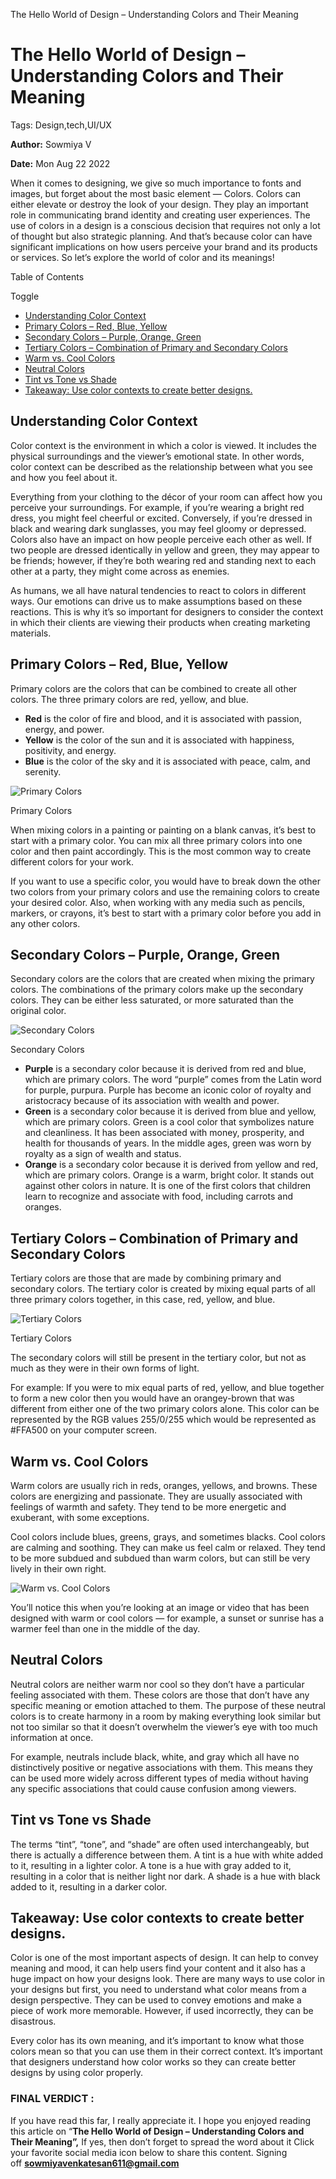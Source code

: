    The Hello World of Design – Understanding Colors and Their Meaning

The Hello World of Design – Understanding Colors and Their Meaning
==================================================================

Tags: Design,tech,UI/UX

**Author:** Sowmiya V

**Date:** Mon Aug 22 2022

When it comes to designing, we give so much importance to fonts and images, but forget about the most basic element — Colors. Colors can either elevate or destroy the look of your design. They play an important role in communicating brand identity and creating user experiences. The use of colors in a design is a conscious decision that requires not only a lot of thought but also strategic planning. And that’s because color can have significant implications on how users perceive your brand and its products or services. So let’s explore the world of color and its meanings!

Table of Contents

Toggle

*   [Understanding Color Context](https://recodehive.com/the-hello-world-of-design-understanding-colors-and-their-meaning/#Understanding_Color_Context "Understanding Color Context")
*   [Primary Colors – Red, Blue, Yellow](https://recodehive.com/the-hello-world-of-design-understanding-colors-and-their-meaning/#Primary_Colors_%E2%80%93_Red_Blue_Yellow "Primary Colors – Red, Blue, Yellow")
*   [Secondary Colors – Purple, Orange, Green](https://recodehive.com/the-hello-world-of-design-understanding-colors-and-their-meaning/#Secondary_Colors_%E2%80%93_Purple_Orange_Green "Secondary Colors – Purple, Orange, Green")
*   [Tertiary Colors – Combination of Primary and Secondary Colors](https://recodehive.com/the-hello-world-of-design-understanding-colors-and-their-meaning/#Tertiary_Colors_%E2%80%93_Combination_of_Primary_and_Secondary_Colors "Tertiary Colors – Combination of Primary and Secondary Colors")
*   [Warm vs. Cool Colors](https://recodehive.com/the-hello-world-of-design-understanding-colors-and-their-meaning/#Warm_vs_Cool_Colors "Warm vs. Cool Colors")
*   [Neutral Colors](https://recodehive.com/the-hello-world-of-design-understanding-colors-and-their-meaning/#Neutral_Colors "Neutral Colors")
*   [Tint vs Tone vs Shade](https://recodehive.com/the-hello-world-of-design-understanding-colors-and-their-meaning/#Tint_vs_Tone_vs_Shade "Tint vs Tone vs Shade")
*   [Takeaway: Use color contexts to create better designs.](https://recodehive.com/the-hello-world-of-design-understanding-colors-and-their-meaning/#Takeaway_Use_color_contexts_to_create_better_designs "Takeaway: Use color contexts to create better designs.")

**Understanding Color Context**
-------------------------------

Color context is the environment in which a color is viewed. It includes the physical surroundings and the viewer’s emotional state. In other words, color context can be described as the relationship between what you see and how you feel about it.

Everything from your clothing to the décor of your room can affect how you perceive your surroundings. For example, if you’re wearing a bright red dress, you might feel cheerful or excited. Conversely, if you’re dressed in black and wearing dark sunglasses, you may feel gloomy or depressed. Colors also have an impact on how people perceive each other as well. If two people are dressed identically in yellow and green, they may appear to be friends; however, if they’re both wearing red and standing next to each other at a party, they might come across as enemies.

As humans, we all have natural tendencies to react to colors in different ways. Our emotions can drive us to make assumptions based on these reactions. This is why it’s so important for designers to consider the context in which their clients are viewing their products when creating marketing materials.

Primary Colors – Red, Blue, Yellow
----------------------------------

Primary colors are the colors that can be combined to create all other colors. The three primary colors are red, yellow, and blue.

*   **Red** is the color of fire and blood, and it is associated with passion, energy, and power.
*   **Yellow** is the color of the sun and it is associated with happiness, positivity, and energy.
*   **Blue** is the color of the sky and it is associated with peace, calm, and serenity.

![Primary Colors](https://recodehive.com/wp-content/uploads/2022/08/Frame-2-10.png)

Primary Colors

When mixing colors in a painting or painting on a blank canvas, it’s best to start with a primary color. You can mix all three primary colors into one color and then paint accordingly. This is the most common way to create different colors for your work.

If you want to use a specific color, you would have to break down the other two colors from your primary colors and use the remaining colors to create your desired color. Also, when working with any media such as pencils, markers, or crayons, it’s best to start with a primary color before you add in any other colors.

Secondary Colors – Purple, Orange, Green
----------------------------------------

Secondary colors are the colors that are created when mixing the primary colors. The combinations of the primary colors make up the secondary colors. They can be either less saturated, or more saturated than the original color.

![Secondary Colors](https://recodehive.com/wp-content/uploads/2022/08/Frame-3-4.png)

Secondary Colors

*   **Purple** is a secondary color because it is derived from red and blue, which are primary colors. The word “purple” comes from the Latin word for purple, purpura. Purple has become an iconic color of royalty and aristocracy because of its association with wealth and power.
*   **Green** is a secondary color because it is derived from blue and yellow, which are primary colors. Green is a cool color that symbolizes nature and cleanliness. It has been associated with money, prosperity, and health for thousands of years. In the middle ages, green was worn by royalty as a sign of wealth and status.
*   **Orange** is a secondary color because it is derived from yellow and red, which are primary colors. Orange is a warm, bright color. It stands out against other colors in nature. It is one of the first colors that children learn to recognize and associate with food, including carrots and oranges.

Tertiary Colors – Combination of Primary and Secondary Colors
-------------------------------------------------------------

Tertiary colors are those that are made by combining primary and secondary colors. The tertiary color is created by mixing equal parts of all three primary colors together, in this case, red, yellow, and blue.

![Tertiary Colors](https://recodehive.com/wp-content/uploads/2022/08/Frame-5-2.png)

Tertiary Colors

The secondary colors will still be present in the tertiary color, but not as much as they were in their own forms of light.

For example: If you were to mix equal parts of red, yellow, and blue together to form a new color then you would have an orangey-brown that was different from either one of the two primary colors alone. This color can be represented by the RGB values 255/0/255 which would be represented as #FFA500 on your computer screen.

Warm vs. Cool Colors
--------------------

Warm colors are usually rich in reds, oranges, yellows, and browns. These colors are energizing and passionate. They are usually associated with feelings of warmth and safety. They tend to be more energetic and exuberant, with some exceptions.

Cool colors include blues, greens, grays, and sometimes blacks. Cool colors are calming and soothing. They can make us feel calm or relaxed. They tend to be more subdued and subdued than warm colors, but can still be very lively in their own right.

![Warm vs. Cool Colors](https://recodehive.com/wp-content/uploads/2022/08/Frame-6-1-edited.png)

You’ll notice this when you’re looking at an image or video that has been designed with warm or cool colors — for example, a sunset or sunrise has a warmer feel than one in the middle of the day.

Neutral Colors
--------------

Neutral colors are neither warm nor cool so they don’t have a particular feeling associated with them. These colors are those that don’t have any specific meaning or emotion attached to them. The purpose of these neutral colors is to create harmony in a room by making everything look similar but not too similar so that it doesn’t overwhelm the viewer’s eye with too much information at once.

For example, neutrals include black, white, and gray which all have no distinctively positive or negative associations with them. This means they can be used more widely across different types of media without having any specific associations that could cause confusion among viewers.

Tint vs Tone vs Shade
---------------------

The terms “tint”, “tone”, and “shade” are often used interchangeably, but there is actually a difference between them. A tint is a hue with white added to it, resulting in a lighter color. A tone is a hue with gray added to it, resulting in a color that is neither light nor dark. A shade is a hue with black added to it, resulting in a darker color.

Takeaway: Use color contexts to create better designs.
------------------------------------------------------

Color is one of the most important aspects of design. It can help to convey meaning and mood, it can help users find your content and it also has a huge impact on how your designs look. There are many ways to use color in your designs but first, you need to understand what color means from a design perspective. They can be used to convey emotions and make a piece of work more memorable. However, if used incorrectly, they can be disastrous.

Every color has its own meaning, and it’s important to know what those colors mean so that you can use them in their correct context. It’s important that designers understand how color works so they can create better designs by using color properly.

### FINAL VERDICT :

If you have read this far, I really appreciate it. I hope you enjoyed reading this article on “**The Hello World of Design – Understanding Colors and Their Meaning”,** If yes, then don’t forget to spread the word about it Click your favorite social media icon below to share this content. Signing off **sowmiyavenkatesan611@gmail.com**